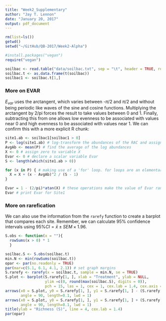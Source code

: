 ```yaml
---
title: "Week2_Supplementary"
author: "Jay T. Lennon"
date: "January 20, 2017"
output: pdf_document
---
```



```r
rm(list=ls()) 
getwd() 
setwd("~/GitHub/QB-2017/Week2-Alpha") 
```


```r
#install.packages("vegan") 
require("vegan") 
```


```r
soilbac <- read.table("data/soilbac.txt", sep = "\t", header = TRUE, row.names = 1)
soilbac.t <- as.data.frame(t(soilbac))
soilbac1 <- soilbac.t[1,]
```

### More on EVAR
$E_{var}$ uses the arctangent, which varies between -$\pi$/2 and $\pi$/2 and without being periodic like waves of the sine and cosine functions. Multiplying the arctangent by 2/pi forces the result to take values between 0 and 1. 
Finally, subtracting this from one allows low evenness to be associated with values near 0 and high evenness to be associated with values near 1. 
We can confirm this with a more explicit R chunk:

```r
site1.ab <- soilbac1[soilbac1 > 0]
P <- log(site1.ab) # log-transform the abundances of the RAC and assign them to a vector P
AvgAb <- mean(P) # find the average of the log abundances
X <- 0 # assign zero to variable X
Evar <- 0 # declare a scalar variable Evar
S <- length(which(site1.ab > 0))

for (x in P) { # making use of a 'for' loop. for loops are an elementary control structure in all programming languages.
  X = X + (x - AvgAb)^2 / (S - 1)
}

Evar = 1 - (2/pi)*atan(X) # these operations make the value of Evar range between 0 and 1
Evar # print Evar for Site1
```

### More on rarefication

We can also use the information from the `rarefy` function to create a barplot that compares each site.
Remember, we can calculate 95% confidence intervals using $95\% CI = \bar{x} \pm SEM \times 1.96$.

```r
S.obs <- function(x = ""){
  rowSums(x > 0) * 1
  }

soilbac.S <- S.obs(soilbac.t)     
min.N <- min(rowSums(soilbac.t))
opar <- par(no.readonly = TRUE)
par(mar=c(5.1, 6.1, 4.1, 2.1)) # set graph margins
S.rarefy <- rarefy(x = soilbac.t, sample = min.N, se = TRUE)   
S.plot <- barplot(S.rarefy[1, ], xlab = "Treatment", ylab = NULL, 
                  ylim =c(0, round(max(soilbac.S), digits = 0)), 
                  pch = 15, las = 1, cex = 1, cex.lab = 1.4, cex.axis = 1.25)
arrows(x0 = S.plot, y0 = S.rarefy[1, ], y1 = S.rarefy[1, ] - (S.rarefy[2, ] * 1.96), 
       angle = 90, length=0.1, lwd = 1)
arrows(x0 = S.plot, y0 = S.rarefy[1, ], y1 = S.rarefy[1, ] + (S.rarefy[2, ] * 1.96), 
       angle = 90, length=0.1, lwd = 1)
title(ylab = "Richness (S)", line = 4, cex.lab = 1.4)
par(opar)
```

